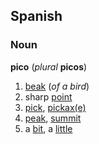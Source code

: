 ==Spanish==
===Noun===
'''pico''' (''plural'' '''picos''')

#[[beak]] (''of a bird'')
#sharp [[point]]
#[[pick]], [[pickaxe|pickax(e)]]
#[[peak]], [[summit]]
#a [[bit]], a [[little]]